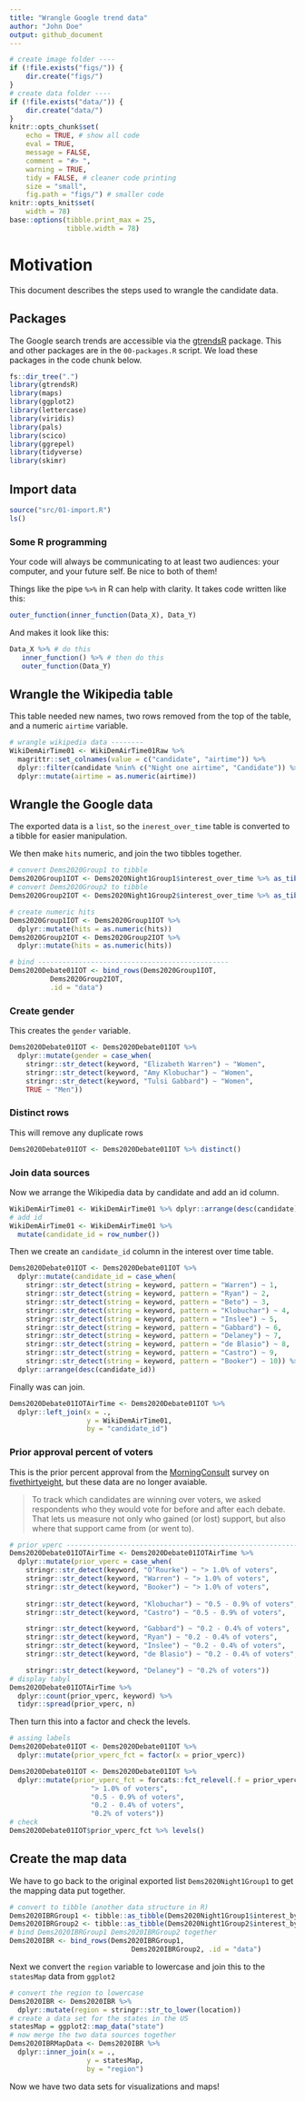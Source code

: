 ```yaml
---
title: "Wrangle Google trend data"
author: "John Doe"
output: github_document
---
```


```r
# create image folder ----
if (!file.exists("figs/")) {
    dir.create("figs/")
}
# create data folder ----
if (!file.exists("data/")) {
    dir.create("data/")
}
knitr::opts_chunk$set(
    echo = TRUE, # show all code
    eval = TRUE,
    message = FALSE, 
    comment = "#> ",
    warning = TRUE,
    tidy = FALSE, # cleaner code printing
    size = "small",
    fig.path = "figs/") # smaller code
knitr::opts_knit$set(
    width = 78)
base::options(tibble.print_max = 25,
              tibble.width = 78)
```

# Motivation 

This document describes the steps used to wrangle the candidate data.


## Packages

The Google search trends are accessible via the [gtrendsR](https://github.com/PMassicotte/gtrendsR) package. This and other packages are in the `00-packages.R` script. We load these packages in the code chunk below. 

```r
fs::dir_tree(".")
library(gtrendsR)
library(maps)
library(ggplot2)
library(lettercase)
library(viridis)
library(pals)
library(scico)
library(ggrepel)
library(tidyverse)
library(skimr)
```

## Import data

```r
source("src/01-import.R")
ls()
```



### Some R programming

Your code will always be communicating to at least two audiences: your computer, and your future self. Be nice to both of them!

Things like the pipe `%>%` in R can help with clarity. It takes code written like this:

```r
outer_function(inner_function(Data_X), Data_Y)
```

And makes it look like this:

```r
Data_X %>% # do this 
   inner_function() %>% # then do this
   outer_function(Data_Y)
```

## Wrangle the Wikipedia table

This table needed new names, two rows removed from the top of the table, and a numeric `airtime` variable. 

```r
# wrangle wikipedia data --------
WikiDemAirTime01 <- WikiDemAirTime01Raw %>% 
  magrittr::set_colnames(value = c("candidate", "airtime")) %>% 
  dplyr::filter(candidate %nin% c("Night one airtime", "Candidate")) %>% 
  dplyr::mutate(airtime = as.numeric(airtime))
```

## Wrangle the Google data 

The exported data is a `list`, so the `inerest_over_time` table is converted to a tibble for easier manipulation.

We then make `hits` numeric, and join the two tibbles together. 

```r
# convert Dems2020Group1 to tibble
Dems2020Group1IOT <- Dems2020Night1Group1$interest_over_time %>% as_tibble()
# convert Dems2020Group2 to tibble
Dems2020Group2IOT <- Dems2020Night1Group2$interest_over_time %>% as_tibble()

# create numeric hits 
Dems2020Group1IOT <- Dems2020Group1IOT %>% 
  dplyr::mutate(hits = as.numeric(hits)) 
Dems2020Group2IOT <- Dems2020Group2IOT %>%
  dplyr::mutate(hits = as.numeric(hits)) 

# bind -----------------------------------------------
Dems2020Debate01IOT <- bind_rows(Dems2020Group1IOT, 
          Dems2020Group2IOT,
          .id = "data") 
```

### Create gender

This creates the `gender` variable. 

```r
Dems2020Debate01IOT <- Dems2020Debate01IOT %>% 
  dplyr::mutate(gender = case_when(
    stringr::str_detect(keyword, "Elizabeth Warren") ~ "Women", 
    stringr::str_detect(keyword, "Amy Klobuchar") ~ "Women",
    stringr::str_detect(keyword, "Tulsi Gabbard") ~ "Women",
    TRUE ~ "Men"))
```

### Distinct rows

This will remove any duplicate rows

```r
Dems2020Debate01IOT <- Dems2020Debate01IOT %>% distinct()
```

### Join data sources

Now we arrange the Wikipedia data by candidate and add an id column.

```r
WikiDemAirTime01 <- WikiDemAirTime01 %>% dplyr::arrange(desc(candidate))
# add id
WikiDemAirTime01 <- WikiDemAirTime01 %>% 
  mutate(candidate_id = row_number())
```

Then we create an `candidate_id` column in the interest over time table. 

```r
Dems2020Debate01IOT <- Dems2020Debate01IOT %>% 
  dplyr::mutate(candidate_id = case_when(
    stringr::str_detect(string = keyword, pattern = "Warren") ~ 1,
    stringr::str_detect(string = keyword, pattern = "Ryan") ~ 2,
    stringr::str_detect(string = keyword, pattern = "Beto") ~ 3,
    stringr::str_detect(string = keyword, pattern = "Klobuchar") ~ 4,
    stringr::str_detect(string = keyword, pattern = "Inslee") ~ 5,
    stringr::str_detect(string = keyword, pattern = "Gabbard") ~ 6,
    stringr::str_detect(string = keyword, pattern = "Delaney") ~ 7,
    stringr::str_detect(string = keyword, pattern = "de Blasio") ~ 8,
    stringr::str_detect(string = keyword, pattern = "Castro") ~ 9,
    stringr::str_detect(string = keyword, pattern = "Booker") ~ 10)) %>% 
  dplyr::arrange(desc(candidate_id))
```

Finally was can join.

```r
Dems2020Debate01IOTAirTime <- Dems2020Debate01IOT %>% 
  dplyr::left_join(x = ., 
                   y = WikiDemAirTime01, 
                   by = "candidate_id")
```


### Prior approval percent of voters

This is the prior percent approval from the [MorningConsult](https://morningconsult.com/) survey on [fivethirtyeight](https://projects.fivethirtyeight.com/democratic-debate-poll/), but these data are no longer avaiable. 

> To track which candidates are winning over voters, we asked respondents who they would vote for before and after each debate. That lets us measure not only who gained (or lost) support, but also where that support came from (or went to).

```r
# prior_vperc -------------------------------------------------------------
Dems2020Debate01IOTAirTime <- Dems2020Debate01IOTAirTime %>% 
  dplyr::mutate(prior_vperc = case_when(
    stringr::str_detect(keyword, "O’Rourke") ~ "> 1.0% of voters",
    stringr::str_detect(keyword, "Warren") ~ "> 1.0% of voters",
    stringr::str_detect(keyword, "Booker") ~ "> 1.0% of voters",
    
    stringr::str_detect(keyword, "Klobuchar") ~ "0.5 - 0.9% of voters",
    stringr::str_detect(keyword, "Castro") ~ "0.5 - 0.9% of voters",

    stringr::str_detect(keyword, "Gabbard") ~ "0.2 - 0.4% of voters",
    stringr::str_detect(keyword, "Ryan") ~ "0.2 - 0.4% of voters",
    stringr::str_detect(keyword, "Inslee") ~ "0.2 - 0.4% of voters",
    stringr::str_detect(keyword, "de Blasio") ~ "0.2 - 0.4% of voters",

    stringr::str_detect(keyword, "Delaney") ~ "0.2% of voters"))
# display tabyl
Dems2020Debate01IOTAirTime %>% 
  dplyr::count(prior_vperc, keyword) %>% 
  tidyr::spread(prior_vperc, n)
```

Then turn this into a factor and check the levels. 

```r
# assing labels
Dems2020Debate01IOT <- Dems2020Debate01IOT %>% 
  dplyr::mutate(prior_vperc_fct = factor(x = prior_vperc))

Dems2020Debate01IOT <- Dems2020Debate01IOT %>% 
  dplyr::mutate(prior_vperc_fct = forcats::fct_relevel(.f = prior_vperc_fct,
                    "> 1.0% of voters",
                    "0.5 - 0.9% of voters",
                    "0.2 - 0.4% of voters",
                    "0.2% of voters"))
# check
Dems2020Debate01IOT$prior_vperc_fct %>% levels()
```

## Create the map data

We have to go back to the original exported list `Dems2020Night1Group1` to get the mapping data put together.  

```r
# convert to tibble (another data structure in R)
Dems2020IBRGroup1 <- tibble::as_tibble(Dems2020Night1Group1$interest_by_region)
Dems2020IBRGroup2 <- tibble::as_tibble(Dems2020Night1Group2$interest_by_region)
# bind Dems2020IBRGroup1 Dems2020IBRGroup2 together 
Dems2020IBR <- bind_rows(Dems2020IBRGroup1, 
                              Dems2020IBRGroup2, .id = "data")
```

Next we convert the `region` variable to lowercase and join this to the `statesMap` data from `ggplot2` 

```r
# convert the region to lowercase
Dems2020IBR <- Dems2020IBR %>% 
  dplyr::mutate(region = stringr::str_to_lower(location))
# create a data set for the states in the US
statesMap = ggplot2::map_data("state")
# now merge the two data sources together
Dems2020IBRMapData <- Dems2020IBR %>% 
  dplyr::inner_join(x = .,
                   y = statesMap, 
                   by = "region")
```

Now we have two data sets for visualizations and maps!
